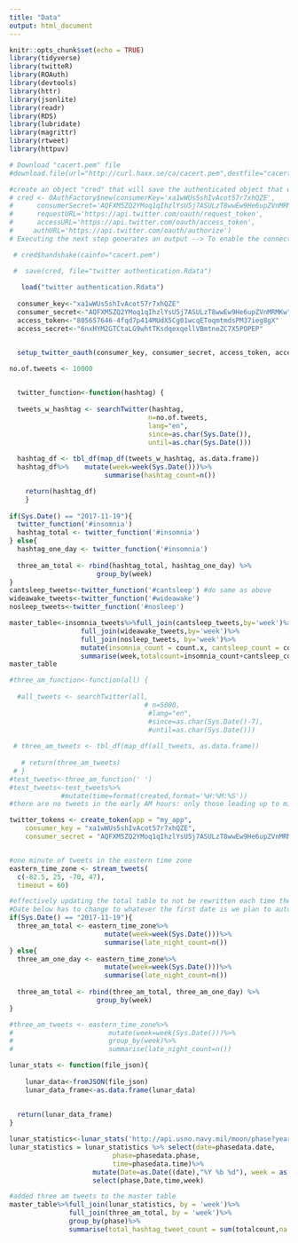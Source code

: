 ```yaml
---
title: "Data"
output: html_document
---
```


```r
knitr::opts_chunk$set(echo = TRUE)
library(tidyverse)
library(twitteR)
library(ROAuth)
library(devtools)
library(httr)
library(jsonlite)
library(readr)
library(RDS)
library(lubridate)
library(magrittr)
library(rtweet)
library(httpuv)
```

```r
# Download "cacert.pem" file
#download.file(url="http://curl.haxx.se/ca/cacert.pem",destfile="cacert.pem")

#create an object "cred" that will save the authenticated object that we can use for later sessions
# cred <- OAuthFactory$new(consumerKey='xa1wWUs5shIvAcot57r7xhQZE',
#      consumerSecret='AQFXM5ZQ2YMoq1qIhzlYsU5j7ASULzT8wwEw9He6upZVnMRMKw',
#      requestURL='https://api.twitter.com/oauth/request_token',
#      accessURL='https://api.twitter.com/oauth/access_token',
#     authURL='https://api.twitter.com/oauth/authorize')
# Executing the next step generates an output --> To enable the connection, please direct your web browser to: <hyperlink> . Note:  You only need to do this part once

 # cred$handshake(cainfo="cacert.pem")

 #  save(cred, file="twitter authentication.Rdata")
   
   load("twitter authentication.Rdata")
   
  consumer_key<-"xa1wWUs5shIvAcot57r7xhQZE"
  consumer_secret<-"AQFXM5ZQ2YMoq1qIhzlYsU5j7ASULzT8wwEw9He6upZVnMRMKw"
  access_token<-"805657646-4fqd7p414MUdX5Cg01wcqEToqmtmdsPM37ieg8gX"
  access_secret<-"6nxHYM2GTCtaLG9whtTKsdqexqellVBmtneZC7X5POPEP"


  setup_twitter_oauth(consumer_key, consumer_secret, access_token, access_secret)
```


```r
  

no.of.tweets <- 10000
  

  twitter_function<-function(hashtag) {
    
  tweets_w_hashtag <- searchTwitter(hashtag, 
                                   n=no.of.tweets, 
                                   lang="en", 
                                   since=as.char(Sys.Date()),
                                   until=as.char(Sys.Date()))
  
  hashtag_df <- tbl_df(map_df(tweets_w_hashtag, as.data.frame))
  hashtag_df%>%    mutate(week=week(Sys.Date()))%>%
                        summarise(hashtag_count=n())

    return(hashtag_df)
    }
    
if(Sys.Date() == "2017-11-19"){
  twitter_function('#insomnia')
  hashtag_total <- twitter_function('#insomnia')
} else{
  hashtag_one_day <- twitter_function('#insomnia')
  
  three_am_total <- rbind(hashtag_total, hashtag_one_day) %>%
                      group_by(week)
}
cantsleep_tweets<-twitter_function('#cantsleep') #do same as above
wideawake_tweets<-twitter_function('#wideawake')
nosleep_tweets<-twitter_function('#nosleep')

master_table<-insomnia_tweets%>%full_join(cantsleep_tweets,by='week')%>%
                  full_join(wideawake_tweets,by='week')%>%
                  full_join(nosleep_tweets, by='week')%>%
                  mutate(insomnia_count = count.x, cantsleep_count = count.y, wideawake_count = count.x.x, nosleep_count = count.y.y)%>%
                  summarise(week,totalcount=insomnia_count+cantsleep_count+wideawake_count+nosleep_count)
master_table
```

```r
#three_am_function<-function(all) {
    
  #all_tweets <- searchTwitter(all,
                                  # n=5000, 
                                   #lang="en", 
                                   #since=as.char(Sys.Date()-7),
                                   #until=as.char(Sys.Date()))
  
 # three_am_tweets <- tbl_df(map_df(all_tweets, as.data.frame))
  
   # return(three_am_tweets)
 # }
#test_tweets<-three_am_function(' ')
#test_tweets<-test_tweets%>%
             #mutate(time=format(created,format='%H:%M:%S'))
#there are no tweets in the early AM hours: only those leading up to midnight
```

```r

twitter_tokens <- create_token(app = "my_app",
    consumer_key = "xa1wWUs5shIvAcot57r7xhQZE", 
    consumer_secret = "AQFXM5ZQ2YMoq1qIhzlYsU5j7ASULzT8wwEw9He6upZVnMRMKw")


#one minute of tweets in the eastern time zone
eastern_time_zone <- stream_tweets(
  c(-82.5, 25, -70, 47),
  timeout = 60)

#effectively updating the total table to not be rewritten each time the script is run
#Date below has to change to whatever the first date is we plan to automate the script
if(Sys.Date() == "2017-11-19"){
  three_am_total <- eastern_time_zone%>%
                        mutate(week=week(Sys.Date()))%>%
                        summarise(late_night_count=n())
} else{
  three_am_one_day <- eastern_time_zone%>%
                        mutate(week=week(Sys.Date()))%>%
                        summarise(late_night_count=n())
  
  three_am_total <- rbind(three_am_total, three_am_one_day) %>%
                      group_by(week)
}

#three_am_tweets <- eastern_time_zone%>%
#                        mutate(week=week(Sys.Date()))%>%
#                        group_by(week)%>%
#                        summarise(late_night_count=n())
```


```r
lunar_stats <- function(file_json){
    
    lunar_data<-fromJSON(file_json)
    lunar_data_frame<-as.data.frame(lunar_data)
    
   
  return(lunar_data_frame)
}

lunar_statistics<-lunar_stats('http://api.usno.navy.mil/moon/phase?year=2017')
lunar_statistics = lunar_statistics %>% select(date=phasedata.date,
                          phase=phasedata.phase,
                          time=phasedata.time)%>%
                     mutate(Date=as.Date((date),"%Y %b %d"), week = as.numeric(week(Date)))%>%
                     select(phase,Date,time,week)
```



```r

#added three am tweets to the master table
master_table%>%full_join(lunar_statistics, by = 'week')%>%
               full_join(three_am_total, by = 'week')%>%
               group_by(phase)%>%
               summarise(total_hashtag_tweet_count = sum(totalcount,na.rm = TRUE), num_late_night_tweets = sum(late_night_count))
```

